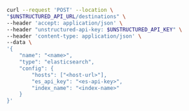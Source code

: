 ```bash curl
curl --request 'POST' --location \
"$UNSTRUCTURED_API_URL/destinations" \
--header 'accept: application/json' \
--header "unstructured-api-key: $UNSTRUCTURED_API_KEY" \
--header 'content-type: application/json' \
--data \
'{
    "name": "<name>",
    "type": "elasticsearch",
    "config": {
        "hosts": ["<host-url>"],
        "es_api_key": "<es-api-key>",
        "index_name": "<index-name>"
    }
}'
```